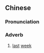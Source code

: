 {{also|上礼拜}}
==Chinese==
{{zh-forms|s=上礼拜|type=12}}

===Pronunciation===
{{zh-pron
|m=shànglǐbài
|c=soeng6 lai5 baai3
|cat=adv
}}

===Adverb===
{{zh-adv}}

# [[last]] [[week]]